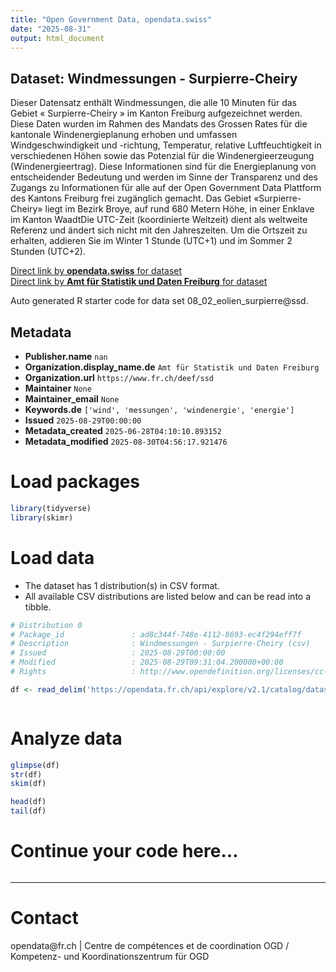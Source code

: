 ```yaml
---
title: "Open Government Data, opendata.swiss"
date: "2025-08-31"
output: html_document
---
```


## Dataset: Windmessungen - Surpierre-Cheiry

Dieser Datensatz enthält Windmessungen, die alle 10 Minuten für das Gebiet « Surpierre-Cheiry » im Kanton Freiburg aufgezeichnet werden. Diese Daten wurden im Rahmen des Mandats des Grossen Rates für die kantonale Windenergieplanung erhoben und umfassen Windgeschwindigkeit und -richtung, Temperatur, relative Luftfeuchtigkeit in verschiedenen Höhen sowie das Potenzial für die Windenergieerzeugung (Windenergieertrag). Diese Informationen sind für die Energieplanung von entscheidender Bedeutung und werden im Sinne der Transparenz und des Zugangs zu Informationen für alle auf der Open Government Data Plattform des Kantons Freiburg frei zugänglich gemacht. Das Gebiet «Surpierre-Cheiry» liegt im Bezirk Broye, auf rund 680 Metern Höhe, in einer Enklave im Kanton WaadtDie UTC-Zeit (koordinierte Weltzeit) dient als weltweite Referenz und ändert sich nicht mit den Jahreszeiten. Um die Ortszeit zu erhalten, addieren Sie im Winter 1 Stunde (UTC+1) und im Sommer 2 Stunden (UTC+2).

[Direct link by **opendata.swiss** for dataset](https://opendata.swiss/de/dataset/windmessungen-surpierre-cheiry)<br>
[Direct link by **Amt für Statistik und Daten Freiburg** for dataset](https://opendata.fr.ch/explore/dataset/08_02_eolien_surpierre/)

Auto generated R starter code for data set 08_02_eolien_surpierre@ssd.

## Metadata

- **Publisher.name** `nan`
- **Organization.display_name.de** `Amt für Statistik und Daten Freiburg`
- **Organization.url** `https://www.fr.ch/deef/ssd`
- **Maintainer** `None`
- **Maintainer_email** `None`
- **Keywords.de** `['wind', 'messungen', 'windenergie', 'energie']`
- **Issued** `2025-08-29T00:00:00`
- **Metadata_created** `2025-06-28T04:10:10.893152`
- **Metadata_modified** `2025-08-30T04:56:17.921476`


# Load packages

```r

library(tidyverse)
library(skimr)

```

# Load data

-   The dataset has 1 distribution(s) in CSV format.
-   All available CSV distributions are listed below and can be read into a tibble.

```r

# Distribution 0
# Package_id               : ad8c344f-748e-4112-8693-ec4f294eff7f
# Description              : Windmessungen - Surpierre-Cheiry (csv)
# Issued                   : 2025-08-29T00:00:00
# Modified                 : 2025-08-29T09:31:04.200000+00:00
# Rights                   : http://www.opendefinition.org/licenses/cc-by-sa

df <- read_delim('https://opendata.fr.ch/api/explore/v2.1/catalog/datasets/08_02_eolien_surpierre/exports/csv?use_labels=true')



```

# Analyze data

```r

glimpse(df)
str(df)
skim(df)

head(df)
tail(df)

```

# Continue your code here...

```r

```

------------------------------------------------------------------------

# Contact

opendata@fr.ch | Centre de compétences et de coordination OGD / Kompetenz- und Koordinationszentrum für OGD
